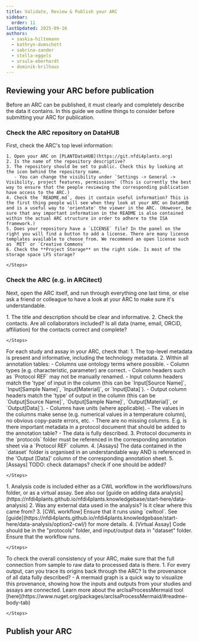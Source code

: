 ```yaml
---
title: Validate, Review & Publish your ARC
sidebar:
  order: 11
lastUpdated: 2025-09-16
authors:
  - saskia-hiltemann
  - kathryn-dumschott
  - sabrina-zander
  - stella-eggels
  - ursula-eberhardt
  - dominik-brilhaus
---
```





<ValidateARC />


## Reviewing your ARC before publication

Before an ARC can be published, it must clearly and completely describe the data it contains. In this guide we outline things to consider before submitting your ARC for publication.

### Check the ARC repository on DataHUB

First, check the ARC's top level information:

<Card icon="pen" title="DataHUB repository">
    <Steps>

    1. Open your ARC on [PLANTDataHUB](https://git.nfdi4plants.org)
    2. Is the name of the repository descriptive?
    3. The repository should be set to public. Check this by looking at the icon behind the repository name.
       - You can change the visibility under `Settings -> General -> Visibility, project features, permissions` (This is currently the best way to ensure that the people reviewing the corresponding publication have access to the ARC.)
    4. Check the `README.md`, does it contain useful information? This is the first thing people will see when they look at your ARC on DataHUB and is a useful way to 'orientate' the viewer in the ARC. (However, be sure that any important information in the README is also contained within the actual ARC structure in order to adhere to the ISA framework.)
    5. Does your repository have a `LICENSE` file? In the panel on the right you will find a button to add a license. There are many license templates available to choose from. We recommend an open license such as `MIT` or `Creative Commons`
    6. Check the **Project Storage** on the right side. Is most of the storage space LFS storage?

    </Steps>
</Card>

### Check the ARC (e.g. in ARCitect)

Next, open the ARC itself, and run through everything one last time, or else ask a friend or colleague to have a look at your ARC to make sure it's understandable.

<Card icon="pen" title="Investigation">
    <Steps>
    1. The title and description should be clear and informative.
    2. Check the contacts. Are all collaborators included? Is all data (name, email, ORCiD, affiliation) for the contacts correct and complete?

    </Steps>
</Card>

<Card icon="pen" title="Studies and Assays">
For each study and assay in your ARC, check that:
    <Steps>
    1. The top-level metadata is present and informative, including the technology metadata.
    2. Within all annotation tables:
       - Columns use ontology terms where possible.
       - Column types (e.g. characteristic, parameter) are correct.
       - Column headers such as `Protocol REF` may not be manually renamed.
       - Input column headers match the 'type' of input in the column (this can be `Input[Source Name]`, `Input[Sample Name]`, `Input[Material]`, or `Input[Data]`).
       - Output column headers match the 'type' of output in the column (this can be `Output[Source Name]`, `Output[Sample Name]`, `Output[Material]`, or `Output[Data]`).
       - Columns have units (where applicable).
       - The values in the columns make sense (e.g. numerical values in a temperature column), no obvious copy-paste errors, etc.
       - There are no missing columns. E.g. is there important metadata in a protocol document that should be added to the annotation table?
       - The data is fully described.
    3. Protocol documents in the `protocols` folder must be referenced in the corresponding annotation sheet via a `Protocol REF` column.
    4. [Assays] The data contained in the `dataset` folder is organised in an understandable way AND is referenced in the 'Output [Data]' column of the corresponding annotation sheet.
    5. [Assays] TODO: check datamaps? check if one should be added?

    </Steps>
</Card>

<Card icon="pen" title="Runs and Workflows">
    <Steps>
    1. Analysis code is included either as a CWL workflow in the workflows/runs folder, or as a virtual assay.
       See also our [guide on adding data analysis](https://nfdi4plants.github.io/nfdi4plants.knowledgebase/start-here/data-analysis)
    2. Was any external data used in the analysis? Is it clear where this came from?
    3. [CWL workflow] Ensure that it runs using `cwltool`. See [guide](https://nfdi4plants.github.io/nfdi4plants.knowledgebase/start-here/data-analysis/option2-cwl/) for more details.
    4. [Virtual Assay] Code should be in the "protocols" folder, and input/output  data in "dataset" folder. Ensure that the workflow runs.

    </Steps>
</Card>

<Card icon="pen" title="All together">
To check the overall consistency of your ARC, make sure that the full connection from sample to raw data to processed data is there.
    <Steps>
    1. For every output, can you trace its origins back through the ARC? Is the provenance of all data fully described?
       - A mermaid graph is a quick way to visualize this provenance, showing how the inputs and outputs from your studies and assays are connected. Learn more about the arcIsaProcessMermaid tool [here](https://www.nuget.org/packages/arcIsaProcessMermaid/#readme-body-tab)

    </Steps>
</Card>



## Publish your ARC
